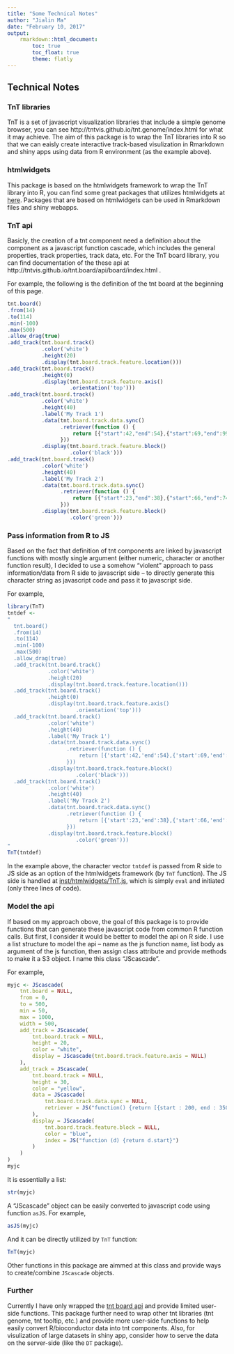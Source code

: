 ```yaml
---
title: "Some Technical Notes"
author: "Jialin Ma"
date: "February 10, 2017"
output:
    rmarkdown::html_document:
        toc: true
        toc_float: true
        theme: flatly
---
```



## Technical Notes

### TnT libraries

TnT is a set of javascript visualization libraries that include a simple genome
browser, you can see http://tntvis.github.io/tnt.genome/index.html for what it may
achieve. The aim of this package is to wrap the TnT libraries into R so that we
can eaisly create interactive track-based visulization in Rmarkdown and shiny apps
using data from R environment (as the example above).

### htmlwidgets

This package is based on the htmlwidgets framework to wrap the TnT library into
R, you can find some great packages that utilizes htmlwidgets
at [here](http://www.htmlwidgets.org/showcase_leaflet.html). Packages that are
based on htmlwidgets can be used in Rmarkdown files and shiny webapps. 

### TnT api

Basicly, the creation of a tnt component need a definition about the component
as a javascript function cascade,
which includes the general properties, track properties, track data, etc. For the
TnT board library, you can find documentation of the these api at 
http://tntvis.github.io/tnt.board/api/board/index.html .

For example, the following is the definition of the tnt board at the beginning of
this page.

```js
tnt.board()
.from(14)
.to(114)
.min(-100)
.max(500)
.allow_drag(true)
.add_track(tnt.board.track()
           .color('white')
           .height(20)
           .display(tnt.board.track.feature.location()))
.add_track(tnt.board.track()
           .height(0)
           .display(tnt.board.track.feature.axis()
                    .orientation('top')))
.add_track(tnt.board.track()
           .color('white')
           .height(40)
           .label('My Track 1')
           .data(tnt.board.track.data.sync()
                 .retriever(function () {
                     return [{"start":42,"end":54},{"start":69,"end":99},{"start":233,"end":250}]
                 }))
           .display(tnt.board.track.feature.block()
                    .color('black')))
.add_track(tnt.board.track()
           .color('white')
           .height(40)
           .label('My Track 2')
           .data(tnt.board.track.data.sync()
                 .retriever(function () {
                     return [{"start":23,"end":38},{"start":66,"end":74},{"start":300,"end":318}]
                 }))
           .display(tnt.board.track.feature.block()
                    .color('green')))
```

### Pass information from R to JS

Based on the fact that definition of tnt components are linked by javascript functions
with mostly single argument (either numeric, character or another function result),
I decided to use a somehow "violent" approach to pass information/data from R side
to javascript side -- to directly generate this character string as javascript code
and pass it to javascript side.

For example,

```r
library(TnT)
tntdef <-
"
  tnt.board()
  .from(14)
  .to(114)
  .min(-100)
  .max(500)
  .allow_drag(true)
  .add_track(tnt.board.track()
             .color('white')
             .height(20)
             .display(tnt.board.track.feature.location()))
  .add_track(tnt.board.track()
             .height(0)
             .display(tnt.board.track.feature.axis()
                      .orientation('top')))
  .add_track(tnt.board.track()
             .color('white')
             .height(40)
             .label('My Track 1')
             .data(tnt.board.track.data.sync()
                   .retriever(function () {
                       return [{'start':42,'end':54},{'start':69,'end':99},{'start':233,'end':250}]
                   }))
             .display(tnt.board.track.feature.block()
                      .color('black')))
  .add_track(tnt.board.track()
             .color('white')
             .height(40)
             .label('My Track 2')
             .data(tnt.board.track.data.sync()
                   .retriever(function () {
                       return [{'start':23,'end':38},{'start':66,'end':74},{'start':300,'end':318}]
                   }))
             .display(tnt.board.track.feature.block()
                      .color('green')))
"
TnT(tntdef)
```

In the example above, the character vector `tntdef` is passed from R side to JS side as
an option of the htmlwidgets framework (by `TnT` function).
The JS side is handled at [inst/htmlwidgets/TnT.js](inst/htmlwidgets/TnT.js), which
is simply `eval` and initiated (only three lines of code).


### Model the api

If based on my approach obove, the goal of this package is to provide functions
that can generate these javascript code from common R function calls. But first,
I consider it would be better to model the api on R side. I use a list structure
to model the api -- name as the js function name, list body as argument of
the js function, then assign class attribute and provide methods to make it a S3 
object. I name this class "JScascade".

For example,

```r
myjc <- JScascade(
    tnt.board = NULL,
    from = 0,
    to = 500,
    min = 50,
    max = 1000,
    width = 500,
    add_track = JScascade(
        tnt.board.track = NULL,
        height = 20,
        color = "white",
        display = JScascade(tnt.board.track.feature.axis = NULL)
    ),
    add_track = JScascade(
        tnt.board.track = NULL,
        height = 30,
        color = "yellow",
        data = JScascade(
            tnt.board.track.data.sync = NULL,
            retriever = JS("function() {return [{start : 200, end : 350}]}")
        ),
        display = JScascade(
            tnt.board.track.feature.block = NULL,
            color = "blue",
            index = JS("function (d) {return d.start}")
        )
    )
) 
myjc
```

It is essentially a list:

```r
str(myjc)
```


A "JScascade" object can be easily converted to javascript code using function `asJS`.
For example,

```r
asJS(myjc)
```

And it can be directly utilized by `TnT` function:

```r
TnT(myjc)
```


Other functions in this package are aimmed at this class and provide ways to create/combine
`JScascade` objects.


### Further

Currently I have only wrapped the
[tnt board api](http://tntvis.github.io/tnt.board/api/board/index.html) and provide
limited user-side functions. This package further need to wrap other tnt libraries
(tnt genome, tnt tooltip, etc.) and provide more user-side
functions to help easily convert R/bioconductor data into tnt components.
Also, for visulization of large datasets in shiny app, consider how to serve
the data on the server-side (like the `DT` package).


